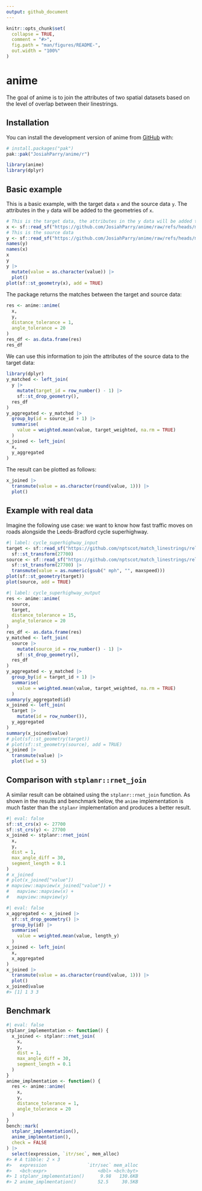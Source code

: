 ```yaml
---
output: github_document
---
```


<!-- README.md is generated from README.Rmd. Please edit that file -->

```r
knitr::opts_chunk$set(
  collapse = TRUE,
  comment = "#>",
  fig.path = "man/figures/README-",
  out.width = "100%"
)
```

# anime

<!-- badges: start -->
<!-- badges: end -->

The goal of anime is to join the attributes of two spatial datasets based on the level of overlap between their linestrings.

## Installation

You can install the development version of anime from [GitHub](https://github.com/) with:

``` r
# install.packages("pak")
pak::pak("JosiahParry/anime/r")
```

```r
library(anime)
library(dplyr)
```

## Basic example

This is a basic example, with the target data `x` and the source data `y`. The attributes in the `y` data will be added to the geometries of `x`.

```r
# This is the target data, the attributes in the y data will be added to the geometries of x
x <- sf::read_sf("https://github.com/JosiahParry/anime/raw/refs/heads/main/r/data-raw/geojson/x_negative.geojson")
# This is the source data
y <- sf::read_sf("https://github.com/JosiahParry/anime/raw/refs/heads/main/r/data-raw/geojson/y_negative.geojson")
names(y)
names(x)
x
y
y |>
  mutate(value = as.character(value)) |>
  plot()
plot(sf::st_geometry(x), add = TRUE)
```

The package returns the matches between the target and source data:

```r
res <- anime::anime(
  x,
  y,
  distance_tolerance = 1,
  angle_tolerance = 20
)
res_df <- as.data.frame(res)
res_df
```

We can use this information to join the attributes of the source data to the target data:

```r
library(dplyr)
y_matched <- left_join(
  y |>
    mutate(target_id = row_number() - 1) |>
    sf::st_drop_geometry(),
  res_df
)
y_aggregated <- y_matched |>
  group_by(id = source_id + 1) |>
  summarise(
    value = weighted.mean(value, target_weighted, na.rm = TRUE)
  )
x_joined <- left_join(
  x,
  y_aggregated
)
```

The result can be plotted as follows:

```r
x_joined |>
  transmute(value = as.character(round(value, 1))) |>
  plot()
```

## Example with real data

Imagine the following use case: we want to know how fast traffic moves on roads alongside the Leeds-Bradford cycle superhighway. 

```r
#| label: cycle_superhighway_input
target <- sf::read_sf("https://github.com/nptscot/match_linestrings/releases/download/v0.1/leeds_bradford_cycle_superhighway_linestrings.geojson") |>
  sf::st_transform(27700)
source <- sf::read_sf("https://github.com/nptscot/match_linestrings/releases/download/v0.1/leeds_transport_network_near_superhighway.geojson") |>
  sf::st_transform(27700) |>
  transmute(value = as.numeric(gsub(" mph", "", maxspeed))) 
plot(sf::st_geometry(target))
plot(source, add = TRUE)
```

```r
#| label: cycle_superhighway_output
res <- anime::anime(
  source,
  target,
  distance_tolerance = 15,
  angle_tolerance = 20
)
res_df <- as.data.frame(res)
y_matched <- left_join(
  source |>
    mutate(source_id = row_number() - 1) |>
    sf::st_drop_geometry(),
  res_df
)
y_aggregated <- y_matched |>
  group_by(id = target_id + 1) |>
  summarise(
    value = weighted.mean(value, target_weighted, na.rm = TRUE)
  )
summary(y_aggregated$id)
x_joined <- left_join(
  target |>
    mutate(id = row_number()),
  y_aggregated
)
summary(x_joined$value)
# plot(sf::st_geometry(target))
# plot(sf::st_geometry(source), add = TRUE)
x_joined |>
  transmute(value) |>
  plot(lwd = 5)
```



## Comparison with `stplanr::rnet_join`

A similar result can be obtained using the `stplanr::rnet_join` function.
As shown in the results and benchmark below, the `anime` implementation is much faster than the `stplanr` implementation and produces a better result.

```r
#| eval: false
sf::st_crs(x) <- 27700
sf::st_crs(y) <- 27700
x_joined <- stplanr::rnet_join(
  x,
  y,
  dist = 1,
  max_angle_diff = 30,
  segment_length = 0.1
)
# x_joined
# plot(x_joined["value"])
# mapview::mapview(x_joined["value"]) +
#   mapview::mapview(x) +
#   mapview::mapview(y)
```

```r
#| eval: false
x_aggregated <- x_joined |>
  sf::st_drop_geometry() |>
  group_by(id) |>
  summarise(
    value = weighted.mean(value, length_y)
  )
x_joined <- left_join(
  x,
  x_aggregated
)
x_joined |>
  transmute(value = as.character(round(value, 1))) |>
  plot()
x_joined$value
#> [1] 1 3 3
```

## Benchmark

```r
#| eval: false
stplanr_implementation <- function() {
  x_joined <- stplanr::rnet_join(
    x,
    y,
    dist = 1,
    max_angle_diff = 30,
    segment_length = 0.1
  )
}
anime_implmentation <- function() {
  res <- anime::anime(
    x,
    y,
    distance_tolerance = 1,
    angle_tolerance = 20
  )
}
bench::mark(
  stplanr_implementation(),
  anime_implmentation(),
  check = FALSE
) |>
  select(expression, `itr/sec`, mem_alloc)
#> # A tibble: 2 × 3
#>   expression               `itr/sec` mem_alloc
#>   <bch:expr>                   <dbl> <bch:byt>
#> 1 stplanr_implementation()      9.98   130.6KB
#> 2 anime_implmentation()        52.5     30.5KB
```